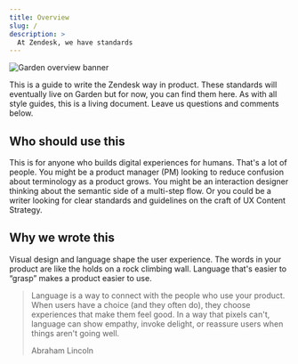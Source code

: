 ```yaml
---
title: Overview
slug: /
description: >
  At Zendesk, we have standards
---
```


![Garden overview banner](abstract:home-banner-background.png)

This is a guide to write the Zendesk way in product. These standards will eventually live on Garden
but for now, you can find them here. As with all style guides, this is a living document. Leave us
questions and comments below.

## Who should use this

This is for anyone who builds digital experiences for humans. That's a lot of people.
You might be a product manager (PM) looking to reduce confusion about terminology as a product grows.
You might be an interaction designer thinking about the semantic side of a multi-step flow.
Or you could be a writer looking for clear standards and guidelines on the craft of UX Content Strategy.

## Why we wrote this

Visual design and language shape the user experience. The words in your product are like the holds
on a rock climbing wall. Language that's easier to “grasp” makes a product easier to use.

> Language is a way to connect with the people who use your product. When users have a choice (and
> they often do), they choose experiences that make them feel good. In a way that pixels can't,
> language can show empathy, invoke delight, or reassure users when things aren't going well.
>
> Abraham Lincoln
